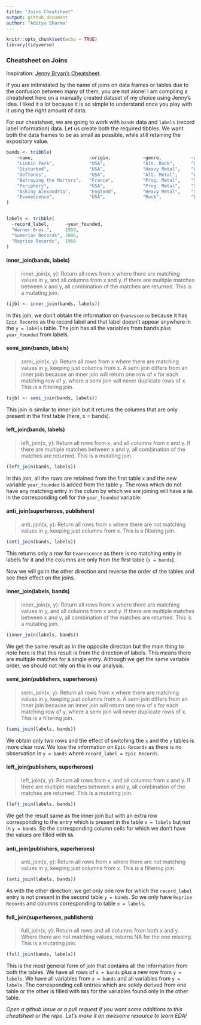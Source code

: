 ```yaml
---
title: "Joins Cheatsheet"
output: github_document
author: "Aditya Sharma"
---
```


```r
knitr::opts_chunk$set(echo = TRUE)
library(tidyverse)
```
### Cheatsheet on Joins

Inspiration: [Jenny Bryan's Cheatsheet](http://stat545.com/bit001_dplyr-cheatsheet.html).

If you are initmidated by the name of joins on data frames or tables due to the confusion between many of them, you are not alone! I am compiling a cheatsheet here on a manually created dataset of my choice using Jenny's idea. I liked it a lot because it is so simple to understand once you play with it using the right amount of data. 

For our cheatsheet, we are going to work with `bands` data and `labels` (record label information) data. Let us create both the required tibbles. We want both the data frames to be as small as possible, while still retaining the expository value. 

```r

bands <- tribble(
    ~name,                     ~origin,            ~genre,           ~record_label,
    "Linkin Park",             "USA",              "Alt. Rock",      "Warner Bros.",
    "Disturbed",               "USA",              "Heavy Metal",    "Warner Bros.",
    "Deftones",                "USA",              "Alt. Metal",     "Warner Bros.",
    "Betraying the Martyrs",   "France",           "Prog. Metal",    "Sumerian Records",
    "Periphery",               "USA",              "Prog. Metal",    "Sumerian Records",
    "Asking Alexandria",       "England",          "Heavy Metal",    "Sumerian Records",
    "Evanescence",             "USA",              "Rock",           "Epic Records"
)


labels <- tribble(
  ~record_label,      ~year_founded,
  "Warner Bros.",     1958,
  "Sumerian Records", 2006,
  "Reprise Records",  1960
)

```

#### inner_join(bands, labels)

> inner_join(x, y): Return all rows from x where there are matching values in y, and all columns from x and y. If there are multiple matches between x and y, all combination of the matches are returned. This is a mutating join.

```r
(ijbl <- inner_join(bands, labels))
```
In this join, we don't obtain the information on `Evanescence` because it has `Epic Records` as the record label and that label doesn't appear anywhere in the `y = labels` table. The join has all the variables from bands plus `year_founded` from labels.

#### semi_join(bands, labels)

> semi_join(x, y): Return all rows from x where there are matching values in y, keeping just columns from x. A semi join differs from an inner join because an inner join will return one row of x for each matching row of y, where a semi join will never duplicate rows of x. This is a filtering join.

```r
(sjbl <- semi_join(bands, labels))
```

This join is similar to inner join but it returns the columns that are only present in the first table (here, x = bands).

#### left_join(bands, labels)

> left_join(x, y): Return all rows from x, and all columns from x and y. If there are multiple matches between x and y, all combination of the matches are returned. This is a mutating join.

```r
(left_join(bands, labels))
```

In this join, all the rows are retained from the first table `x` and the new variable `year_founded` is added from the table `y`. The rows which do not have any matching entry in the colum by which we are joining will have a `NA` in the corresponding cell for the `year_founded` variable.

#### anti_join(superheroes, publishers)
> anti_join(x, y): Return all rows from x where there are not matching values in y, keeping just columns from x. This is a filtering join.

```r
(anti_join(bands, labels))
```
This returns only a row for `Evanescence` as there is no matching entry in labels for it and the columns are only from the first table (`x = bands`).

Now we will go in the other direction and reverse the order of the tables and see their effect on the joins.

#### inner_join(labels, bands)

>inner_join(x, y): Return all rows from x where there are matching values in y, and all columns from x and y. If there are multiple matches between x and y, all combination of the matches are returned. This is a mutating join.

```r
(inner_join(labels, bands))
```

We get the same result as in the opposite direction but the main thing to note here is that this result is from the direction of labels. This means there are multiple matches for a single entry. Although we get the same variable order, we should not rely on this in our analysis.

#### semi_join(publishers, superheroes)

> semi_join(x, y): Return all rows from x where there are matching values in y, keeping just columns from x. A semi join differs from an inner join because an inner join will return one row of x for each matching row of y, where a semi join will never duplicate rows of x. This is a filtering join.

```r
(semi_join(labels, bands))
```

We obtain only two rows and the effect of switching the `x` and the `y` tables is more clear now. We lose the information on `Epic Records` as there is no observation in `y = bands` where `record_label = Epic Records`.

#### left_join(publishers, superheroes)

> left_join(x, y): Return all rows from x, and all columns from x and y. If there are multiple matches between x and y, all combination of the matches are returned. This is a mutating join.

```r
(left_join(labels, bands))
```

We get the result same as the inner join but with an extra row corresponding to the entry which is present in the table `x = labels` but not in `y = bands`. So the corresponding column cells for which we don't have the values are filled with `NA`.

#### anti_join(publishers, superheroes)

> anti_join(x, y): Return all rows from x where there are not matching values in y, keeping just columns from x. This is a filtering join.

```r
(anti_join(labels, bands))
```

As with the other direction, we get only one row for which the `record_label` entry is not present in the second table `y = bands`. So we only have `Reprise Records` and columns corresponding to table `x = labels`.

#### full_join(superheroes, publishers)

> full_join(x, y): Return all rows and all columns from both x and y. Where there are not matching values, returns NA for the one missing. This is a mutating join.

```r
(full_join(bands, labels))
```
This is the most general form of join that contains all the information from both the tables. We have all rows of `x = bands` plus a new row from `y = labels`. We have all variables from `x = bands` and all variables from `y = labels`. The corresponding cell entries which are solely derived from one table or the other is filled with `NA`s for the variables found only in the other table.

_Open a github issue or a pull request if you want some additions to this cheatsheet or the repo. Let's make it an awesome resource to learn EDA!_

